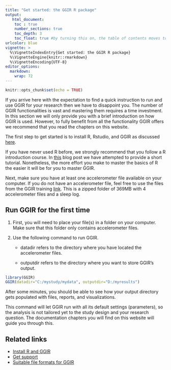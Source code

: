 ```yaml
---
title: "Get started: the GGIR R package"
output:
   html_document:
    toc : true
    number_sections: true
    toc_depth: 3
    toc_float: true #by turning this on, the table of contents moves to the left of the page.
urlcolor: blue
vignette: >
  %\VignetteIndexEntry{Get started: the GGIR R package}
  %\VignetteEngine{knitr::rmarkdown}
  %\VignetteEncoding{UTF-8}
editor_options:
  markdown:
    wrap: 72
---
```


```r
knitr::opts_chunk$set(echo = TRUE)
```

If you arrive here with the expectation to find a quick instruction to run and use GGIR for your research then we have to disappoint you. The number of GGIR functionalities is vast and mastering them requires a time investment. In this section we will only provide you with a brief introduction on how GGIR is used. However, to fully benefit from all the functionality GGIR offers we recommend that you read the chapters on this website. 

The first step to get started is to install R, Rstudio, and GGIR as discussed [here](https://wadpac.github.io/GGIR/articles/chapter0_Installation.html).

If you have never used R before, we strongly recommend that you follow a R introduction course. In [this](https://www.accelting.com/short-r-tutorial/) blog post we have attempted to provide a short tutorial. Nonetheless, the more effort you make to master the basics of R the easier it will be for you to master GGIR.

Next, make sure you have at least one accelerometer file available on your computer. If you do not have an accelerometer file, feel free to use the files from the GGIR training [link](https://www.dropbox.com/s/rsh8b2sc7v113xg/accelerometer_data.zip?dl=0). This is a zipped folder of 369MB with 4 accelerometer files and a sleep log.

## Run GGIR for the first time

1.  First, you will need to place your file(s) in a folder on your
    computer. Make sure that this folder only contains accelerometer
    files.

2.  Use the following command to run GGIR.

    -   datadir refers to the directory where you have located the
        accelerometer files.

    -   outputdir refers to the directory where you want to store
        GGIR’s output.

``` r
library(GGIR) 
GGIR(datadir="C:/mystudy/mydata", outputdir="D:/myresults")
```
After some minutes, you should be able to see how your output directory
gets populated with files, reports, and visualizations.

This command will let GGIR run with all its default settings (parameters), so the analysis is not tailored yet to the study design and your research question. The documentation chapters you will find on this website will guide you through this.

## Related links

-   [Install R and GGIR](https://wadpac.github.io/GGIR/articles/chapter0_Installation.html)
-   [Get support](https://wadpac.github.io/GGIR/articles/chapter0_Support.html)
-   [Suitable file formats for GGIR](https://wadpac.github.io/GGIR/articles/chapter2_Pipeline.html#input-files)
